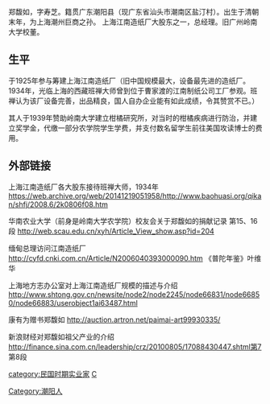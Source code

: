{{多個問題|
{{citation style|time=2014-11-30T15:36:00+00:00}}
{{copyedit|time=2014-11-30T06:53:15+00:00}}
{{unreferenced|time=2014-11-30T06:53:15+00:00}}
}}
郑馥如，字寿芝。籍贯广东潮阳县（现广东省汕头市潮南区盐汀村）。出生于清朝末年，为上海潮州巨商之孙。 上海江南造纸厂大股东之一，总经理。旧广州岭南大学校董。

==生平==

于1925年参与筹建上海江南造纸厂（旧中国规模最大，设备最先进的造纸厂。1934年，光临上海的西藏班禅大师曾到位于曹家渡的江南制纸公司工厂参观。班禅认为该厂设备完善，出品精良，国人自办企业能有如此成绩，令其赞赏不已。）

其人于1939年赞助岭南大学建立柑橘研究所，对当时的柑橘疾病进行防治，并建立奖学金，代缴一部分农学院学生学费，并支付数名留学生前往美国攻读博士的费用。


==外部链接==

上海江南造纸厂各大股东接待班禅大师，1934年 https://web.archive.org/web/20141219051958/http://www.baohuasi.org/qikan/shfj/2008.6/2k0806f08.htm

华南农业大学（前身是岭南大学农学院）校友会关于郑馥如的捐献记录 第15、16段 http://web.scau.edu.cn/xyh/Article_View_show.asp?id=204{{Wayback|url=http://web.scau.edu.cn/xyh/Article_View_show.asp?id=204 |date=20141205121011 }}

缅甸总理访问江南造纸厂 http://cyfd.cnki.com.cn/Article/N2006040393000090.htm{{Wayback|url=http://cyfd.cnki.com.cn/Article/N2006040393000090.htm |date=20141205024326 }} 《普陀年鉴》叶维华

上海地方志办公室对上海江南造纸厂规模的描述与介绍 http://www.shtong.gov.cn/newsite/node2/node2245/node66831/node66850/node66883/userobject1ai63487.html{{Wayback|url=http://www.shtong.gov.cn/newsite/node2/node2245/node66831/node66850/node66883/userobject1ai63487.html |date=20190420083119 }}

康有为赠书郑馥如 http://auction.artron.net/paimai-art99930335/{{Wayback|url=http://auction.artron.net/paimai-art99930335/ |date=20141205052344 }}

新浪财经对郑馥如祖父产业的介绍 http://finance.sina.com.cn/leadership/crz/20100805/17088430447.shtml第7{{dead link|date=2018年4月 |bot=InternetArchiveBot |fix-attempted=yes }} 第8段



[[category:民国时期实业家|category:民国时期实业家]]
[[Category:潮阳人|Category:潮阳人]]
[[category:郑姓|C]]